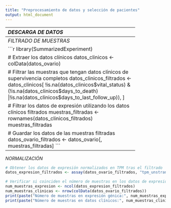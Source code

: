 ---
title: "Preprocesamiento de datos y selección de pacientes"
output: html_document
---

---------------------------------------------------------
*DESCARGA DE DATOS*

```{r}
# Instalar los paquetes BiocManager y TCGAbiolinks si no están instalados
if (!requireNamespace("BiocManager", quietly = TRUE))
    install.packages("BiocManager")
BiocManager::install("TCGAbiolinks")

library(TCGAbiolinks)


# Definir el proyecto
supervivencia_ov  <- "TCGA-OV"

# Descargar los datos de RNA-seq del proyecto TCGA
query_rna <- GDCquery(
  project = supervivencia_ov,
  data.category = "Transcriptome Profiling",
  data.type = "Gene Expression Quantification",
  workflow.type = "STAR - Counts" 
)

GDCdownload(query_rna)
datos_ovario <- GDCprepare(query = query_rna)
```


---------------------------------------------------------
*FILTRADO DE MUESTRAS*

```{r}
library(SummarizedExperiment)

# Extraer los datos clínicos
datos_clinicos <- colData(datos_ovario)

# Filtrar las muestras que tengan datos clínicos de supervivencia completos
datos_clinicos_filtrados <- datos_clinicos[
  !is.na(datos_clinicos$vital_status) &
  (!is.na(datos_clinicos$days_to_death)                        
   |!is.na(datos_clinicos$days_to_last_follow_up)), ]

# Filtrar los datos de expresión utilizando los datos clínicos filtrados
muestras_filtradas <- rownames(datos_clinicos_filtrados)
muestras_filtradas

# Guardar los datos de las muestras filtradas
datos_ovario_filtrados <- datos_ovario[, muestras_filtradas]
```


---------------------------------------------------------
*NORMALIZACIÓN*

```{r}
# Obtener los datos de expresión normalizados en TPM tras el filtrado
datos_expresion_filtrados <- assay(datos_ovario_filtrados, "tpm_unstrand")

```

```{r}
# Verificar si coinciden el número de muestras en los datos de expresión y en los datos clínicos
num_muestras_expresion <- ncol(datos_expresion_filtrados)
num_muestras_clinicas <- nrow(colData(datos_ovario_filtrados))
print(paste("Número de muestras en expresión génica:", num_muestras_expresion))
print(paste("Número de muestras en datos clínicos:", num_muestras_clinicas))

```





